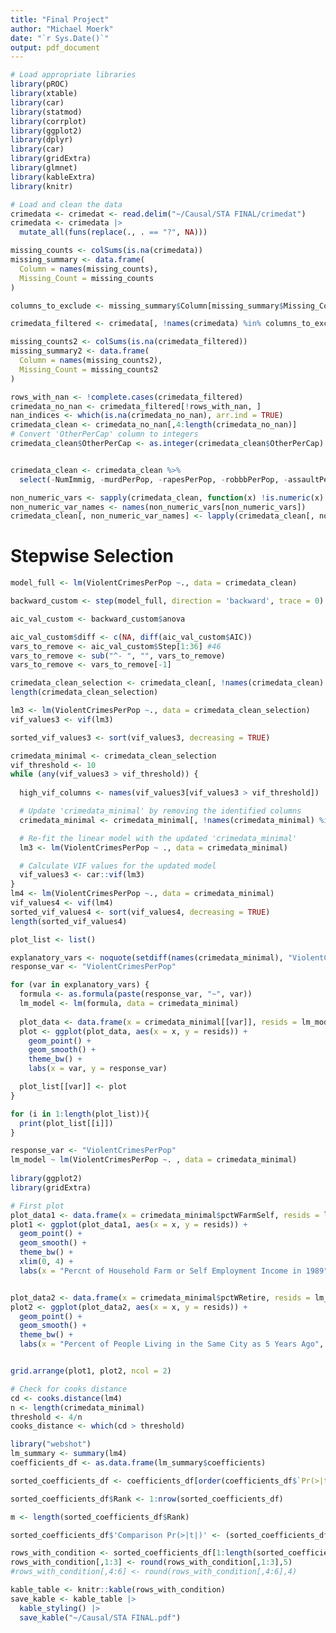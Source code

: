```yaml
---
title: "Final Project"
author: "Michael Moerk"
date: "`r Sys.Date()`"
output: pdf_document
---
```


```r
# Load appropriate libraries
library(pROC)
library(xtable)
library(car)
library(statmod)
library(corrplot)
library(ggplot2)
library(dplyr)
library(car)
library(gridExtra)
library(glmnet)
library(kableExtra)
library(knitr)
```

```r
# Load and clean the data
crimedata <- crimedat <- read.delim("~/Causal/STA FINAL/crimedat")
crimedata <- crimedata |>
  mutate_all(funs(replace(., . == "?", NA)))

missing_counts <- colSums(is.na(crimedata))
missing_summary <- data.frame(
  Column = names(missing_counts),
  Missing_Count = missing_counts
)

columns_to_exclude <- missing_summary$Column[missing_summary$Missing_Count > 1000]

crimedata_filtered <- crimedata[, !names(crimedata) %in% columns_to_exclude]

missing_counts2 <- colSums(is.na(crimedata_filtered))
missing_summary2 <- data.frame(
  Column = names(missing_counts2),
  Missing_Count = missing_counts2
)

rows_with_nan <- !complete.cases(crimedata_filtered)
crimedata_no_nan <- crimedata_filtered[!rows_with_nan, ]
nan_indices <- which(is.na(crimedata_no_nan), arr.ind = TRUE)
crimedata_clean <- crimedata_no_nan[,4:length(crimedata_no_nan)]
# Convert 'OtherPerCap' column to integers
crimedata_clean$OtherPerCap <- as.integer(crimedata_clean$OtherPerCap)


crimedata_clean <- crimedata_clean %>%
  select(-NumImmig, -murdPerPop, -rapesPerPop, -robbbPerPop, -assaultPerPop, -burglaries, -larcenies, -autoTheft, -arsons, -OwnOccQrange, -RentQrange, -population, -PctOccupManu)

```

```r
non_numeric_vars <- sapply(crimedata_clean, function(x) !is.numeric(x) && !is.integer(x))
non_numeric_var_names <- names(non_numeric_vars[non_numeric_vars])
crimedata_clean[, non_numeric_var_names] <- lapply(crimedata_clean[, non_numeric_var_names], as.numeric)
```


# Stepwise Selection
```r
model_full <- lm(ViolentCrimesPerPop ~., data = crimedata_clean)

backward_custom <- step(model_full, direction = 'backward', trace = 0)

aic_val_custom <- backward_custom$anova

aic_val_custom$diff <- c(NA, diff(aic_val_custom$AIC))
vars_to_remove <- aic_val_custom$Step[1:36] #46
vars_to_remove <- sub("^- ", "", vars_to_remove)
vars_to_remove <- vars_to_remove[-1]

crimedata_clean_selection <- crimedata_clean[, !names(crimedata_clean) %in% vars_to_remove]
length(crimedata_clean_selection)
```

```r
lm3 <- lm(ViolentCrimesPerPop ~., data = crimedata_clean_selection)
vif_values3 <- vif(lm3)

sorted_vif_values3 <- sort(vif_values3, decreasing = TRUE)

crimedata_minimal <- crimedata_clean_selection
vif_threshold <- 10
while (any(vif_values3 > vif_threshold)) {
  
  high_vif_columns <- names(vif_values3[vif_values3 > vif_threshold])

  # Update 'crimedata_minimal' by removing the identified columns
  crimedata_minimal <- crimedata_minimal[, !names(crimedata_minimal) %in% high_vif_columns]

  # Re-fit the linear model with the updated 'crimedata_minimal'
  lm3 <- lm(ViolentCrimesPerPop ~ ., data = crimedata_minimal)

  # Calculate VIF values for the updated model
  vif_values3 <- car::vif(lm3)
}
lm4 <- lm(ViolentCrimesPerPop ~., data = crimedata_minimal)
vif_values4 <- vif(lm4)
sorted_vif_values4 <- sort(vif_values4, decreasing = TRUE)
length(sorted_vif_values4)
```


```r
plot_list <- list()

explanatory_vars <- noquote(setdiff(names(crimedata_minimal), "ViolentCrimesPerPop"))
response_var <- "ViolentCrimesPerPop"

for (var in explanatory_vars) {
  formula <- as.formula(paste(response_var, "~", var))
  lm_model <- lm(formula, data = crimedata_minimal)
  
  plot_data <- data.frame(x = crimedata_minimal[[var]], resids = lm_model$residuals)
  plot <- ggplot(plot_data, aes(x = x, y = resids)) +
    geom_point() +
    geom_smooth() +
    theme_bw() +
    labs(x = var, y = response_var)

  plot_list[[var]] <- plot
}

for (i in 1:length(plot_list)){
  print(plot_list[[i]])
}
```

```r
response_var <- "ViolentCrimesPerPop"
lm_model ~ lm(ViolentCrimesPerPop ~. , data = crimedata_minimal)
  
library(ggplot2)
library(gridExtra)

# First plot
plot_data1 <- data.frame(x = crimedata_minimal$pctWFarmSelf, resids = lm_model$residuals)
plot1 <- ggplot(plot_data1, aes(x = x, y = resids)) +
  geom_point() +
  geom_smooth() +
  theme_bw() +
  xlim(0, 4) +
  labs(x = "Percnt of Household Farm or Self Employment Income in 1989", y = "Violent Crimes per 100k Population")


plot_data2 <- data.frame(x = crimedata_minimal$pctWRetire, resids = lm_model$residuals)
plot2 <- ggplot(plot_data2, aes(x = x, y = resids)) +
  geom_point() +
  geom_smooth() +
  theme_bw() +
  labs(x = "Percent of People Living in the Same City as 5 Years Ago", y = "Violent Crimes per 100k Population")


grid.arrange(plot1, plot2, ncol = 2)

```


```r
# Check for cooks distance
cd <- cooks.distance(lm4)
n <- length(crimedata_minimal)
threshold <- 4/n
cooks_distance <- which(cd > threshold)
```


```r
library("webshot")
lm_summary <- summary(lm4)
coefficients_df <- as.data.frame(lm_summary$coefficients)

sorted_coefficients_df <- coefficients_df[order(coefficients_df$`Pr(>|t|)`, decreasing = FALSE), ]

sorted_coefficients_df$Rank <- 1:nrow(sorted_coefficients_df)

m <- length(sorted_coefficients_df$Rank)

sorted_coefficients_df$'Comparison Pr(>|t|)' <- (sorted_coefficients_df$Rank/m)*0.10

rows_with_condition <- sorted_coefficients_df[1:length(sorted_coefficients_df$'Comparison Pr(>|t|)'), ]
rows_with_condition[,1:3] <- round(rows_with_condition[,1:3],5)
#rows_with_condition[,4:6] <- round(rows_with_condition[,4:6],4)

kable_table <- knitr::kable(rows_with_condition)
save_kable <- kable_table |>
  kable_styling() |>
  save_kable("~/Causal/STA FINAL.pdf") 
```








